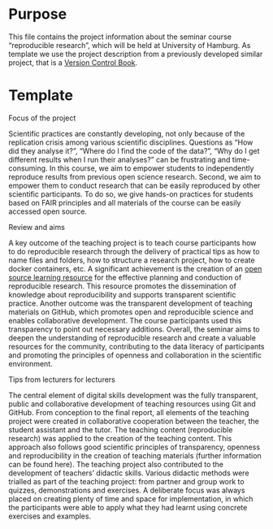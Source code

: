# Purpose

This file contains the project information about the seminar course "reproducible research", which will be held at University of Hamburg.
As template we use the project description from a previously developed similar project, that is a [Version Control Book](https://lennartwittkuhn.com/version-control-book/).

# Template

Focus of the project
 
Scientific practices are constantly developing, not only because of the replication crisis among various scientific disciplines. Questions as "How did they analyse it?", "Where do I find the code of the data?", "Why do I get different results when I run their analyses?" can be frustrating and time-consuming. 
In this course, we aim to empower students to independently reproduce results from previous open science research. Second, we aim to empower them to conduct research that can be easily reproduced by other scientific participants.
To do so, we give hands-on practices for students based on FAIR principles and all materials of the course can be easily accessed open source.

Review and aims
 
A key outcome of the teaching project is to teach course participants how to do reproducible research through the delivery of practical tips as how to name files and folders, how to structure a research project, how to create docker containers, etc.
A significant achievement is the creation of an [open source learning resource](https://lennartwittkuhn.com/repro-book/) for the effective planning and conduction of reproducible research. This resource promotes the dissemination of knowledge about reproducibility and supports transparent scientific practice.
Another outcome was the transparent development of teaching materials on GitHub, which promotes open and reproducible science and enables collaborative development. The course participants used this transparency to point out necessary additions.
Overall, the seminar aims to deepen the understanding of reproducible research and create a valuable resources for the community, contributing to the data literacy of participants and promoting the principles of openness and collaboration in the scientific environment.

Tips from lecturers for lecturers
 
The central element of digital skills development was the fully transparent, public and collaborative development of teaching resources using Git and GitHub. From conception to the final report, all elements of the teaching project were created in collaborative cooperation between the teacher, the student assistant and the tutor. The teaching content (reproducible research) was applied to the creation of the teaching content. This approach also follows good scientific principles of transparency, openness and reproducibility in the creation of teaching materials (further information can be found here).
The teaching project also contributed to the development of teachers' didactic skills. Various didactic methods were trialled as part of the teaching project: from partner and group work to quizzes, demonstrations and exercises. A deliberate focus was always placed on creating plenty of time and space for implementation, in which the participants were able to apply what they had learnt using concrete exercises and examples.
